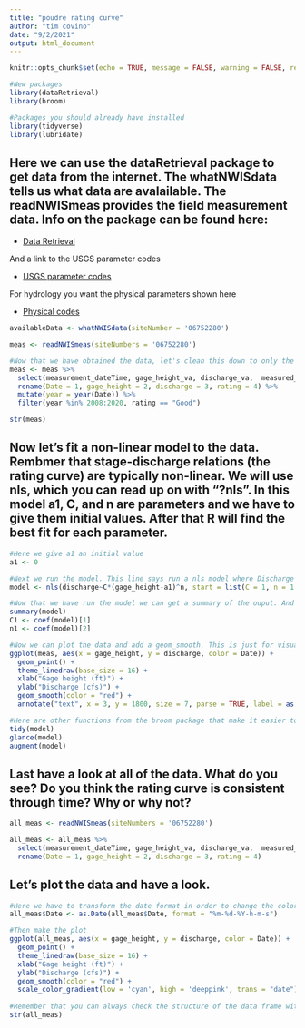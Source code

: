```yaml
---
title: "poudre rating curve"
author: "tim covino"
date: "9/2/2021"
output: html_document
---
```


```r

knitr::opts_chunk$set(echo = TRUE, message = FALSE, warning = FALSE, results = FALSE)

```

```r
#New packages
library(dataRetrieval)
library(broom)

#Packages you should already have installed 
library(tidyverse)
library(lubridate)

```


## Here we can use the dataRetrieval package to get data from the internet. The whatNWISdata tells us what data are avalailable. The readNWISmeas provides the field measurement data. Info on the package can be found here:  

+ [Data Retrieval](https://cran.r-project.org/web/packages/dataRetrieval/vignettes/dataRetrieval.html)
 
And a link to the USGS parameter codes

+ [USGS parameter codes](https://help.waterdata.usgs.gov/codes-and-parameters/parameters)

For hydrology you want the physical parameters shown here

+ [Physical codes](https://help.waterdata.usgs.gov/parameter_cd?group_cd=PHY)
```r
availableData <- whatNWISdata(siteNumber = '06752280')

meas <- readNWISmeas(siteNumbers = '06752280')

#Now that we have obtained the data, let's clean this down to only the columns we want/need. Remember that select(something) will do that for us. The new command you see here "rename" will rename the column headers. What we are doing here is saying rename column 1 as Date, and so on. The next thing is that we are going to filter the data down to only include the years (2008-2020) and "Good" measurements. When the USGS takes a flow measurement they rate it as Good, Fair, Poor, or Unspecified. We only want the good ones.  
meas <- meas %>% 
  select(measurement_dateTime, gage_height_va, discharge_va,  measured_rating_diff) %>% 
  rename(Date = 1, gage_height = 2, discharge = 3, rating = 4) %>% 
  mutate(year = year(Date)) %>% 
  filter(year %in% 2008:2020, rating == "Good")

str(meas)
```


## Now let's fit a non-linear model to the data. Rembmer that stage-discharge relations (the rating curve) are typically non-linear. We will use nls, which you can read up on with "?nls". In this model a1, C, and n are parameters and we have to give them initial values. After that R will find the best fit for each parameter. 
```r
#Here we give a1 an initial value
a1 <- 0 

#Next we run the model. This line says run a nls model where Discharge = C*(gage height - a1)^n. In R statistical models the ~ is similar to equals. It basically means predict discharge using this function. 
model <- nls(discharge~C*(gage_height-a1)^n, start = list(C = 1, n = 1.2), data = meas, trace=T)

#Now that we have run the model we can get a summary of the ouput. And we can also pull out the parameters that we are intersted in (C and n).
summary(model)
C1 <- coef(model)[1]
n1 <- coef(model)[2]

#Now we can plot the data and add a geom_smooth. This is just for visual, it isn't the actual model we just fit. Next we annotate the figure with the equations (i.e., the rating curve).
ggplot(meas, aes(x = gage_height, y = discharge, color = Date)) +
  geom_point() +
  theme_linedraw(base_size = 16) +
  xlab("Gage height (ft)") +
  ylab("Discharge (cfs)") +
  geom_smooth(color = "red") +
  annotate("text", x = 3, y = 1800, size = 7, parse = TRUE, label = as.character(expression(paste("Q =", 5.97, "*", Stage^{2.98}))))

#Here are other functions from the broom package that make it easier to look at the output of a model.
tidy(model)
glance(model)
augment(model)

```

## Last have a look at all of the data. What do you see? Do you think the rating curve is consistent through time? Why or why not?

```r
all_meas <- readNWISmeas(siteNumbers = '06752280')

all_meas <- all_meas %>% 
  select(measurement_dateTime, gage_height_va, discharge_va,  measured_rating_diff) %>% 
  rename(Date = 1, gage_height = 2, discharge = 3, rating = 4) 
```

## Let's plot the data and have a look. 
```r
#Here we have to transform the date format in order to change the color ramp from the default (blue) to something with more contrast. 
all_meas$Date <- as.Date(all_meas$Date, format = "%m-%d-%Y-h-m-s")

#Then make the plot
ggplot(all_meas, aes(x = gage_height, y = discharge, color = Date)) +
  geom_point() +
  theme_linedraw(base_size = 16) +
  xlab("Gage height (ft)") +
  ylab("Discharge (cfs)") +
  geom_smooth(color = "red") +
  scale_color_gradient(low = 'cyan', high = 'deeppink', trans = "date")
  
#Remember that you can always check the structure of the data frame with:
str(all_meas)
```











